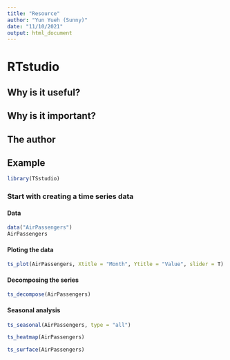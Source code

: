 ```yaml
---
title: "Resource"
author: "Yun Yueh (Sunny)"
date: "11/10/2021"
output: html_document
---
```


# RTstudio
## Why is it useful?
## Why is it important?

## The author

## Example
```r
library(TSstudio)
```

### Start with creating a time series data

#### Data
```r
data("AirPassengers")
AirPassengers
```

#### Ploting the data
```r
ts_plot(AirPassengers, Xtitle = "Month", Ytitle = "Value", slider = T)
```

#### Decomposing the series
```r
ts_decompose(AirPassengers)
```

#### Seasonal analysis
```r
ts_seasonal(AirPassengers, type = "all")
```
```r
ts_heatmap(AirPassengers)
```

```r
ts_surface(AirPassengers)
```

